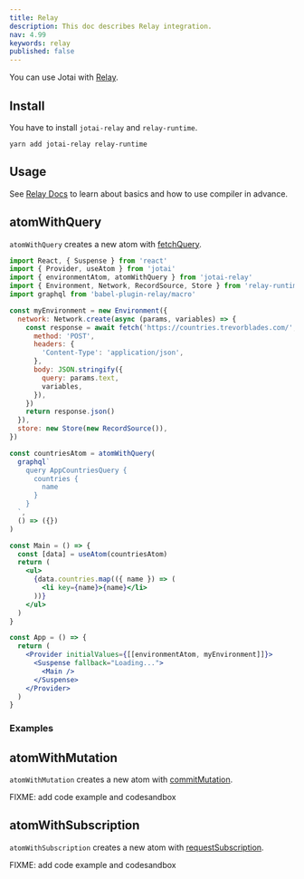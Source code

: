 ```yaml
---
title: Relay
description: This doc describes Relay integration.
nav: 4.99
keywords: relay
published: false
---
```


You can use Jotai with [Relay](https://relay.dev).

## Install

You have to install `jotai-relay` and `relay-runtime`.

```
yarn add jotai-relay relay-runtime
```

## Usage

See [Relay Docs](https://relay.dev/docs/) to
learn about basics and how to use compiler in advance.

## atomWithQuery

`atomWithQuery` creates a new atom with [fetchQuery](https://relay.dev/docs/api-reference/fetch-query/).

```jsx
import React, { Suspense } from 'react'
import { Provider, useAtom } from 'jotai'
import { environmentAtom, atomWithQuery } from 'jotai-relay'
import { Environment, Network, RecordSource, Store } from 'relay-runtime'
import graphql from 'babel-plugin-relay/macro'

const myEnvironment = new Environment({
  network: Network.create(async (params, variables) => {
    const response = await fetch('https://countries.trevorblades.com/', {
      method: 'POST',
      headers: {
        'Content-Type': 'application/json',
      },
      body: JSON.stringify({
        query: params.text,
        variables,
      }),
    })
    return response.json()
  }),
  store: new Store(new RecordSource()),
})

const countriesAtom = atomWithQuery(
  graphql`
    query AppCountriesQuery {
      countries {
        name
      }
    }
  `,
  () => ({})
)

const Main = () => {
  const [data] = useAtom(countriesAtom)
  return (
    <ul>
      {data.countries.map(({ name }) => (
        <li key={name}>{name}</li>
      ))}
    </ul>
  )
}

const App = () => {
  return (
    <Provider initialValues={[[environmentAtom, myEnvironment]]}>
      <Suspense fallback="Loading...">
        <Main />
      </Suspense>
    </Provider>
  )
}
```

### Examples

<CodeSandbox id="cxc6p5" />

## atomWithMutation

`atomWithMutation` creates a new atom with [commitMutation](https://relay.dev/docs/api-reference/commit-mutation/).

FIXME: add code example and codesandbox

## atomWithSubscription

`atomWithSubscription` creates a new atom with [requestSubscription](https://relay.dev/docs/api-reference/request-subscription/).

FIXME: add code example and codesandbox
